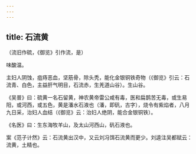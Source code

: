 ```yaml
---
---
---
```

title: 石流黄
---



（流旧作硫，《御览》引作流，是）

味酸温。

主妇人阴蚀，疽痔恶血，坚筋骨，除头秃，能化金银铜铁奇物（《御览》引云：石流青、白色，主益肝气明目，石流赤，生羌道山谷）。生山谷。

《吴普》曰：硫黄一名石留黄，神农黄帝雷公咸有毒，医和扁鹊苦无毒，或生易阳，或河西，或五色，黄是潘水石液也（潘，即矾，古字），烧令有紫焰者，八月九日采，治妇人血结（《御览》云：治妇人绝阴，能合金银铜铁）。

《名医》曰：生东海牧羊山，及太山河西山，矾石液也。

案《范子计然》云：石流黄出汉中，又云刘冯饵石流黄而更少。刘逵注吴都赋云：流黄，土精也。